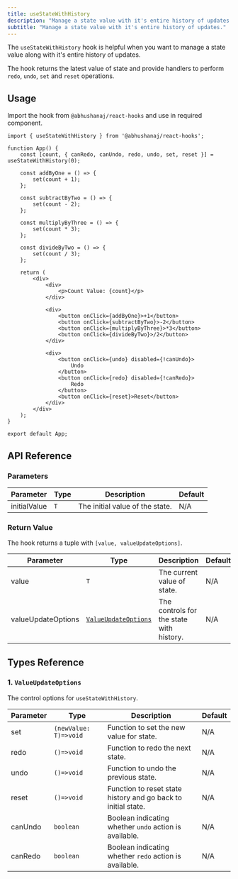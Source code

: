 ```yaml
---
title: useStateWithHistory
description: "Manage a state value with it's entire history of updates."
subtitle: "Manage a state value with it's entire history of updates."
---
```



The `useStateWithHistory` hook is helpful when you want to manage a state value along with it's entire history of updates.

The hook returns the latest value of state and provide handlers to perform `redo`, `undo`, `set` and `reset` operations.

<DemoWrapper title="useStateWithHistory">
	<Example client:load />
</DemoWrapper>

## Usage

Import the hook from `@abhushanaj/react-hooks` and use in required component.

```tsx title="./src/App.tsx" ins={1,4} mark="useStateWithHistory"
import { useStateWithHistory } from '@abhushanaj/react-hooks';

function App() {
	const [count, { canRedo, canUndo, redo, undo, set, reset }] = useStateWithHistory(0);

	const addByOne = () => {
		set(count + 1);
	};

	const subtractByTwo = () => {
		set(count - 2);
	};

	const multiplyByThree = () => {
		set(count * 3);
	};

	const divideByTwo = () => {
		set(count / 3);
	};

	return (
		<div>
			<div>
				<p>Count Value: {count}</p>
			</div>

			<div>
				<button onClick={addByOne}>+1</button>
				<button onClick={subtractByTwo}>-2</button>
				<button onClick={multiplyByThree}>*3</button>
				<button onClick={divideByTwo}>/2</button>
			</div>

			<div>
				<button onClick={undo} disabled={!canUndo}>
					Undo
				</button>
				<button onClick={redo} disabled={!canRedo}>
					Redo
				</button>
				<button onClick={reset}>Reset</button>
			</div>
		</div>
	);
}

export default App;
```

## API Reference

### Parameters

| Parameter    | Type | Description                     | Default |
| ------------ | ---- | ------------------------------- | ------- |
| initialValue | `T`  | The initial value of the state. | N/A     |

### Return Value

The hook returns a tuple with `[value, valueUpdateOptions]`.

| Parameter          | Type                                          | Description                              | Default |
| ------------------ | --------------------------------------------- | ---------------------------------------- | ------- |
| value              | `T`                                           | The current value of state.              | N/A     |
| valueUpdateOptions | [`ValueUpdateOptions`](#1-valueupdateoptions) | The controls for the state with history. | N/A     |

## Types Reference

### 1. `ValueUpdateOptions`

The control options for `useStateWithHistory`.

| Parameter | Type                  | Description                                                   | Default |
| --------- | --------------------- | ------------------------------------------------------------- | ------- |
| set       | `(newValue: T)=>void` | Function to set the new value for state.                      | N/A     |
| redo      | `()=>void`            | Function to redo the next state.                              | N/A     |
| undo      | `()=>void`            | Function to undo the previous state.                          | N/A     |
| reset     | `()=>void`            | Function to reset state history and go back to initial state. | N/A     |
| canUndo   | `boolean`             | Boolean indicating whether `undo` action is available.        | N/A     |
| canRedo   | `boolean`             | Boolean indicating whether `redo` action is available.        | N/A     |
